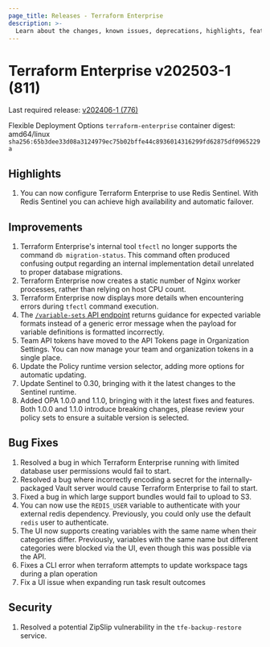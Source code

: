 ```yaml
---
page_title: Releases - Terraform Enterprise
description: >-
  Learn about the changes, known issues, deprecations, highlights, features, improvements, bug fixes, and security fixes for the v202503-1 (811) release.
---
```


# Terraform Enterprise v202503-1 (811)

Last required release: [v202406-1 (776)](/terraform/enterprise/releases/2024/v202406-1)

Flexible Deployment Options `terraform-enterprise` container digest: amd64/linux `sha256:65b3dee33d08a3124979ec75b02bffe44c8936014316299fd62875df0965229a`

## Highlights

1. You can now configure Terraform Enterprise to use Redis Sentinel. With Redis Sentinel you can achieve high availability and automatic failover.

## Improvements

1. Terraform Enterprise's internal tool `tfectl` no longer supports the command `db migration-status`. This command often produced confusing output regarding an internal implementation detail unrelated to proper database migrations.
1. Terraform Enterprise now creates a static number of Nginx worker processes, rather than relying on host CPU count.
1. Terraform Enterprise now displays more details when encountering errors during `tfectl` command execution.
1. The [`/variable-sets` API endpoint](https://developer.hashicorp.com/terraform/cloud-docs/api-docs/variable-sets) returns guidance for expected variable formats instead of a generic error message when the payload for variable definitions is formatted incorrectly.
1. Team API tokens have moved to the API Tokens page in Organization Settings. You can now manage your team and organization tokens in a single place.
1. Update the Policy runtime version selector, adding more options for automatic updating.
1. Update Sentinel to 0.30, bringing with it the latest changes to the Sentinel runtime.
1. Added OPA 1.0.0 and 1.1.0, bringing with it the latest fixes and features. Both 1.0.0 and 1.1.0 introduce breaking changes, please review your policy sets to ensure a suitable version is selected.

## Bug Fixes

1. Resolved a bug in which Terraform Enterprise running with limited database user permissions would fail to start.
1. Resolved a bug where incorrectly encoding a secret for the internally-packaged Vault server would cause Terraform Enterprise to fail to start.
1. Fixed a bug in which large support bundles would fail to upload to S3.
1. You can now use the `REDIS_USER` variable to authenticate with your external redis dependency. Previously, you could only use the default `redis` user to authenticate.
1. The UI now supports creating variables with the same name when their categories differ. Previously, variables with the same name but different categories were blocked via the UI, even though this was possible via the API.
1. Fixes a CLI error when terraform attempts to update workspace tags during a plan operation
1. Fix a UI issue when expanding run task result outcomes

## Security

1. Resolved a potential ZipSlip vulnerability in the `tfe-backup-restore` service.
